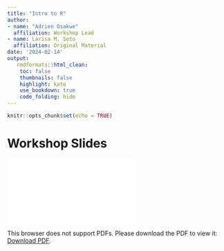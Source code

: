 ---
title: "Intro to R"
author: 
- name: "Adrien Osakwe"
  affiliation: Workshop Lead
- name: Larisa M. Soto
  affiliation: Original Material
date: '2024-02-14'
output:
   rmdformats::html_clean:
    toc: false
    thumbnails: false
    highlight: kate
    use_bookdown: true
    code_folding: hide
---

```{r, include=FALSE}
knitr::opts_chunk$set(echo = TRUE)
```

# Workshop Slides



<object data="./MiCM_IntroToR.pdf" type="application/pdf" width="700px" height="700px">
    <embed src="./MiCM_IntroToR.pdf">
        <p>This browser does not support PDFs. Please download the PDF to view it: <a href="https://github.com/aosakwe/MiCM_IntroToRProgramming/slides/MiCM_IntroToR.pdf">Download PDF</a>.</p>
    </embed>
</object>

